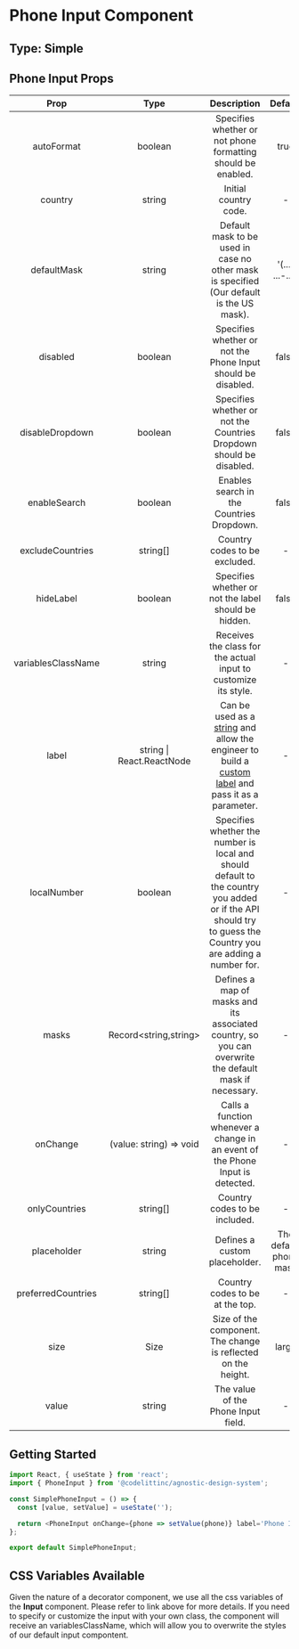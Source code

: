 # Phone Input Component

## Type: Simple

## Phone Input Props

|        Prop                 |           Type            |                                                                                                                                      Description                                                                                                                                       |        Default         | Mandatory |
| :-------------------------: | :-----------------------: | :------------------------------------------------------------------------------------------------------------------------------------------------------------------------------------------------------------------------------------------------------------------------------------: | :--------------------: | :-------: |
|        autoFormat           |          boolean          |                                                                                                              Specifies whether or not phone formatting should be enabled.                                                                                                              |          true          |   false   |
|         country             |          string           |                                                                                                                                 Initial country code.                                                                                                                                  |           -            |   false   |
|         defaultMask         |          string           |                                                                                                              Default mask to be used in case no other mask is specified (Our default is the US mask).                                                                                  |    '(...) ...-....'    |   false   |
|         disabled            |          boolean          |                                                                                                              Specifies whether or not the Phone Input should be disabled.                                                                                                              |         false          |   false   |
|      disableDropdown        |          boolean          |                                                                                                          Specifies whether or not the Countries Dropdown should be disabled.                                                                                                           |         false          |   false   |
|        enableSearch         |          boolean          |                                                                                                                       Enables search in the Countries Dropdown.                                                                                                                        |         false          |   false   |
|      excludeCountries       |         string[]          |                                                                                                                             Country codes to be excluded.                                                                                                                              |           -            |   false   |
|         hideLabel           |          boolean          |                                                                                                                  Specifies whether or not the label should be hidden.                                                                                                                  |         false          |   false   |
|     variablesClassName      |          string           |                                                                                                                  Receives the class for the actual input to customize its style.                                                                                                       |           -            |   false   |
|           label             | string \| React.ReactNode | Can be used as a [string](https://design-system.codelitt.dev/?path=/story/components-input--default-with-label-text) and allow the engineer to build a [custom label](https://design-system.codelitt.dev/?path=/story/components-input--with-custom-label) and pass it as a parameter. |           -            |   false   |
|        localNumber          |          boolean          |                          Specifies whether the number is local and should default to the country you added or if the API should try to guess the Country you are adding a number for.                                                                                                  |           -            |   false   |
|           masks             |    Record<string,string>  |                                                                                                  Defines a map of masks and its associated country, so you can overwrite the default mask if necessary.                                                                                |           -            |   false   |
|          onChange           |  (value: string) => void  |                                                                                                     Calls a function whenever a change in an event of the Phone Input is detected.                                                                                                     |           -            |   false   |
|       onlyCountries         |         string[]          |                                                                                                                             Country codes to be included.                                                                                                                              |           -            |   false   |
|        placeholder          |          string           |                                                                                                                             Defines a custom placeholder.                                                                                                                              | The default phone mask |   false   |
|     preferredCountries      |         string[]          |                                                                                                                            Country codes to be at the top.                                                                                                                             |           -            |   false   |
|            size             |           Size            |                                                                                                             Size of the component. The change is reflected on the height.                                                                                                              |         large          |   true    |
|           value             |          string           |                                                                                                                          The value of the Phone Input field.                                                                                                                           |           -            |   false   |

## Getting Started

```javascript
import React, { useState } from 'react';
import { PhoneInput } from '@codelittinc/agnostic-design-system';

const SimplePhoneInput = () => {
  const [value, setValue] = useState('');

  return <PhoneInput onChange={phone => setValue(phone)} label='Phone Input' value={value} />;
};

export default SimplePhoneInput;
```

## CSS Variables Available

Given the nature of a decorator component, we use all the css variables of the **Input** component. Please refer to link above for more details.
If you need to specify or customize the input with your own class, the component will receive an variablesClassName, which will allow you to overwrite the styles of our default input compontent.